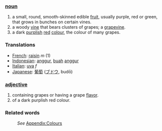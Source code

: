 ===[[noun]]===
#a small, round, smooth-skinned edible [[fruit]], usually purple, red or green, that grows in bunches on certain vines.
#a woody [[vine]] that bears clusters of grapes; a [[grapevine]].
#a dark [[purple|purplish]] [[red]] [[color|colour]], the colour of many grapes.

=== Translations ===
*[[French]]: [[raisin]] ''m'' (1)
*[[Indonesian]]: [[anggur]], [[buah]] [[anggur]]
*[[Italian]]: [[uva]] ''f''
*[[Japanese]]: [[葡萄]] ([[ブドウ]], budō)

===[[adjective]]===
#containing grapes or having a grape [[flavor]].
#of a dark purplish red colour.

===Related words===
:''See'' [[Wiktionary_Appendix:Colours|Appendix:Colours]]